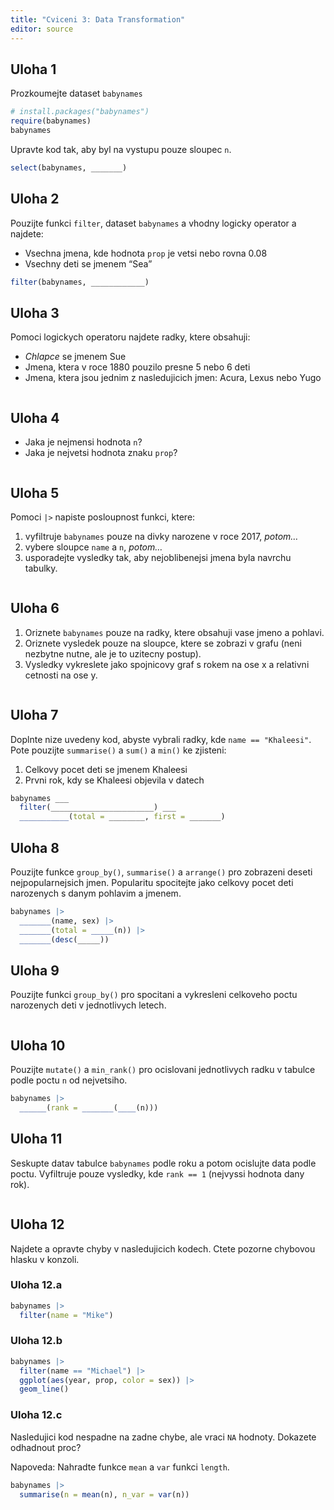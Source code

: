 ```yaml
---
title: "Cviceni 3: Data Transformation"
editor: source
---
```


## Uloha 1

Prozkoumejte dataset `babynames`

```r
# install.packages("babynames")
require(babynames)
babynames
```

Upravte kod tak, aby byl na vystupu pouze sloupec `n`.

```r
select(babynames, _______)
```


## Uloha 2

Pouzijte funkci `filter`, dataset `babynames` a vhodny logicky operator a najdete:

-   Vsechna jmena, kde hodnota `prop` je vetsi nebo rovna 0.08
-   Vsechny deti se jmenem "Sea"

```r
filter(babynames, ____________)
```


## Uloha 3

Pomoci logickych operatoru najdete radky, ktere obsahuji:

- *Chlapce* se jmenem Sue
- Jmena, ktera v roce 1880 pouzilo presne 5 nebo 6 deti
- Jmena, ktera jsou jednim z nasledujicich jmen: Acura, Lexus nebo Yugo

```r

```


## Uloha 4

- Jaka je nejmensi hodnota `n`?
- Jaka je nejvetsi hodnota znaku `prop`?

```r

```


## Uloha 5

Pomoci `|>` napiste posloupnost funkci, ktere:

1.  vyfiltruje `babynames` pouze na divky narozene v roce 2017, *potom...*
2.  vybere sloupce `name` a `n`, *potom...*
3.  usporadejte vysledky tak, aby nejoblibenejsi jmena byla navrchu tabulky.

```r

```


## Uloha 6

1.  Oriznete `babynames` pouze na radky, ktere obsahuji vase jmeno a pohlavi.
2.  Oriznete vysledek pouze na sloupce, ktere se zobrazi v grafu (neni nezbytne nutne, ale je to uzitecny postup).
3.  Vysledky vykreslete jako spojnicovy graf s rokem na ose x a relativni cetnosti na ose y.

```r

```


## Uloha 7

Doplnte nize uvedeny kod, abyste vybrali radky, kde `name == "Khaleesi"`. Pote pouzijte `summarise()` a `sum()` a `min()` ke zjisteni:

1.  Celkovy pocet deti se jmenem Khaleesi
2.  Prvni rok, kdy se Khaleesi objevila v datech

```r
babynames ___ 
  filter(_______________________) ___
  ___________(total = ________, first = _______)
```


## Uloha 8

Pouzijte funkce `group_by()`, `summarise()` a `arrange()` pro zobrazeni deseti nejpopularnejsich jmen. Popularitu spocitejte jako celkovy pocet deti narozenych s danym pohlavim a jmenem.

```r
babynames |> 
  _______(name, sex) |> 
  _______(total = _____(n)) |> 
  _______(desc(_____))
```


## Uloha 9

Pouzijte funkci `group_by()` pro spocitani a vykresleni celkoveho poctu narozenych deti v jednotlivych letech.

```r
```


## Uloha 10

Pouzijte `mutate()` a `min_rank()` pro ocislovani jednotlivych radku v tabulce podle poctu `n` od nejvetsiho.

```r
babynames |> 
  ______(rank = _______(____(n)))
```


## Uloha 11

Seskupte datav tabulce `babynames` podle roku a potom ocislujte data podle poctu. Vyfiltruje pouze vysledky, kde `rank == 1` (nejvyssi hodnota dany rok).

```r
```


## Uloha 12

Najdete a opravte chyby v nasledujicich kodech. Ctete pozorne chybovou hlasku v konzoli.

### Uloha 12.a

```r
babynames |> 
  filter(name = "Mike")
```

### Uloha 12.b

```r
babynames |> 
  filter(name == "Michael") |> 
  ggplot(aes(year, prop, color = sex)) |>
  geom_line()
```

### Uloha 12.c

Nasledujici kod nespadne na zadne chybe, ale vraci `NA` hodnoty. Dokazete odhadnout proc?

Napoveda: Nahradte funkce `mean` a `var` funkci `length`.

```r
babynames |> 
  summarise(n = mean(n), n_var = var(n))
```

